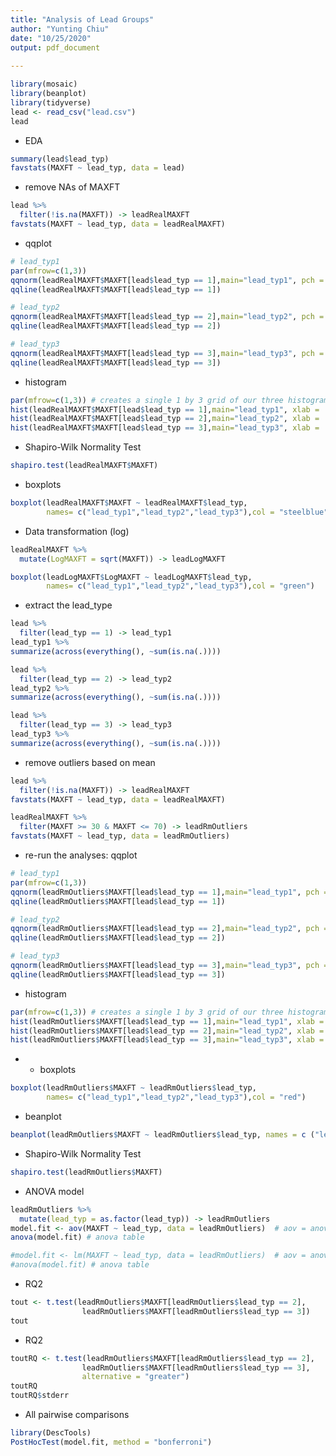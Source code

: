 ```yaml
---
title: "Analysis of Lead Groups"
author: "Yunting Chiu"
date: "10/25/2020"
output: pdf_document
        
---
```


```r
library(mosaic)
library(beanplot)
library(tidyverse)
lead <- read_csv("lead.csv")
lead
```
- EDA
```r
summary(lead$lead_typ)
favstats(MAXFT ~ lead_typ, data = lead)
```
- remove NAs of MAXFT
```r
lead %>%
  filter(!is.na(MAXFT)) -> leadRealMAXFT
favstats(MAXFT ~ lead_typ, data = leadRealMAXFT)
```

- qqplot
```r
# lead_typ1
par(mfrow=c(1,3))
qqnorm(leadRealMAXFT$MAXFT[lead$lead_typ == 1],main="lead_typ1", pch = 19)
qqline(leadRealMAXFT$MAXFT[lead$lead_typ == 1])

# lead_typ2
qqnorm(leadRealMAXFT$MAXFT[lead$lead_typ == 2],main="lead_typ2", pch = 19)
qqline(leadRealMAXFT$MAXFT[lead$lead_typ == 2])

# lead_typ3
qqnorm(leadRealMAXFT$MAXFT[lead$lead_typ == 3],main="lead_typ3", pch = 19)
qqline(leadRealMAXFT$MAXFT[lead$lead_typ == 3])
```
- histogram
```r
par(mfrow=c(1,3)) # creates a single 1 by 3 grid of our three histograms
hist(leadRealMAXFT$MAXFT[lead$lead_typ == 1],main="lead_typ1", xlab = ' MAXFT scores')    
hist(leadRealMAXFT$MAXFT[lead$lead_typ == 2],main="lead_typ2", xlab = ' MAXFT scores')  
hist(leadRealMAXFT$MAXFT[lead$lead_typ == 3],main="lead_typ3", xlab = ' MAXFT scores')  
```

- Shapiro-Wilk Normality Test
```r
shapiro.test(leadRealMAXFT$MAXFT)
```
- boxplots
```r
boxplot(leadRealMAXFT$MAXFT ~ leadRealMAXFT$lead_typ,
        names= c("lead_typ1","lead_typ2","lead_typ3"),col = "steelblue")
```
- Data transformation (log)
```r
leadRealMAXFT %>%
  mutate(LogMAXFT = sqrt(MAXFT)) -> leadLogMAXFT
```

```r
boxplot(leadLogMAXFT$LogMAXFT ~ leadLogMAXFT$lead_typ,
        names= c("lead_typ1","lead_typ2","lead_typ3"),col = "green")
```

- extract the lead_type
```r
lead %>%
  filter(lead_typ == 1) -> lead_typ1
lead_typ1 %>%
summarize(across(everything(), ~sum(is.na(.))))

lead %>%
  filter(lead_typ == 2) -> lead_typ2
lead_typ2 %>%
summarize(across(everything(), ~sum(is.na(.))))

lead %>%
  filter(lead_typ == 3) -> lead_typ3
lead_typ3 %>%
summarize(across(everything(), ~sum(is.na(.))))
```

- remove outliers based on mean
```r
lead %>%
  filter(!is.na(MAXFT)) -> leadRealMAXFT
favstats(MAXFT ~ lead_typ, data = leadRealMAXFT)
```

```r
leadRealMAXFT %>%
  filter(MAXFT >= 30 & MAXFT <= 70) -> leadRmOutliers
favstats(MAXFT ~ lead_typ, data = leadRmOutliers)
```

- re-run the analyses: qqplot
```r
# lead_typ1
par(mfrow=c(1,3))
qqnorm(leadRmOutliers$MAXFT[lead$lead_typ == 1],main="lead_typ1", pch = 19)
qqline(leadRmOutliers$MAXFT[lead$lead_typ == 1])

# lead_typ2
qqnorm(leadRmOutliers$MAXFT[lead$lead_typ == 2],main="lead_typ2", pch = 19)
qqline(leadRmOutliers$MAXFT[lead$lead_typ == 2])

# lead_typ3
qqnorm(leadRmOutliers$MAXFT[lead$lead_typ == 3],main="lead_typ3", pch = 19)
qqline(leadRmOutliers$MAXFT[lead$lead_typ == 3])
```

- histogram
```r
par(mfrow=c(1,3)) # creates a single 1 by 3 grid of our three histograms
hist(leadRmOutliers$MAXFT[lead$lead_typ == 1],main="lead_typ1", xlab = ' MAXFT scores')    
hist(leadRmOutliers$MAXFT[lead$lead_typ == 2],main="lead_typ2", xlab = ' MAXFT scores')  
hist(leadRmOutliers$MAXFT[lead$lead_typ == 3],main="lead_typ3", xlab = ' MAXFT scores')  
```

- - boxplots
```r
boxplot(leadRmOutliers$MAXFT ~ leadRmOutliers$lead_typ,
        names= c("lead_typ1","lead_typ2","lead_typ3"),col = "red")
```
- beanplot
```r
beanplot(leadRmOutliers$MAXFT ~ leadRmOutliers$lead_typ, names = c ("lead_typ1","lead_typ2","lead_typ3"),col="red")

```

- Shapiro-Wilk Normality Test
```r
shapiro.test(leadRmOutliers$MAXFT)
```

- ANOVA model
```r
leadRmOutliers %>%
  mutate(lead_typ = as.factor(lead_typ)) -> leadRmOutliers
model.fit <- aov(MAXFT ~ lead_typ, data = leadRmOutliers)  # aov = anova model
anova(model.fit) # anova table 
```

```r
#model.fit <- lm(MAXFT ~ lead_typ, data = leadRmOutliers)  # aov = anova model
#anova(model.fit) # anova table 
```
- RQ2
```r
tout <- t.test(leadRmOutliers$MAXFT[leadRmOutliers$lead_typ == 2],
                leadRmOutliers$MAXFT[leadRmOutliers$lead_typ == 3])
tout

```

- RQ2
```r
toutRQ <- t.test(leadRmOutliers$MAXFT[leadRmOutliers$lead_typ == 2],
                leadRmOutliers$MAXFT[leadRmOutliers$lead_typ == 3],
                alternative = "greater")
toutRQ
toutRQ$stderr
```

- All pairwise comparisons
```r
library(DescTools)
PostHocTest(model.fit, method = "bonferroni") 
```

